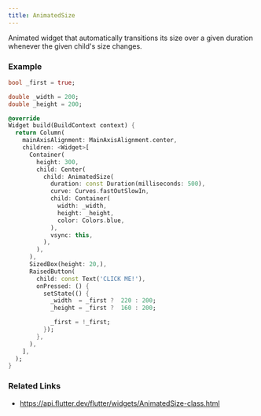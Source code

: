 ```yaml
---
title: AnimatedSize
---
```


Animated widget that automatically transitions its size over a given duration whenever the given child's size changes.

### Example

```dart liveslice=AnimatedSize height=400px
bool _first = true;

double _width = 200;
double _height = 200;

@override
Widget build(BuildContext context) {
  return Column(
    mainAxisAlignment: MainAxisAlignment.center,
    children: <Widget>[
      Container(
        height: 300,
        child: Center(
          child: AnimatedSize(
            duration: const Duration(milliseconds: 500),
            curve: Curves.fastOutSlowIn,
            child: Container(
              width: _width,
              height: _height,
              color: Colors.blue,
            ),
            vsync: this,
          ),
        ),
      ),
      SizedBox(height: 20,),
      RaisedButton(
        child: const Text('CLICK ME!'),
        onPressed: () {
          setState(() {
            _width  = _first ?  220 : 200;
            _height = _first ?  160 : 200;

            _first = !_first;
          });
        },
      ),
    ],
  );
}
```

### Related Links
- https://api.flutter.dev/flutter/widgets/AnimatedSize-class.html
